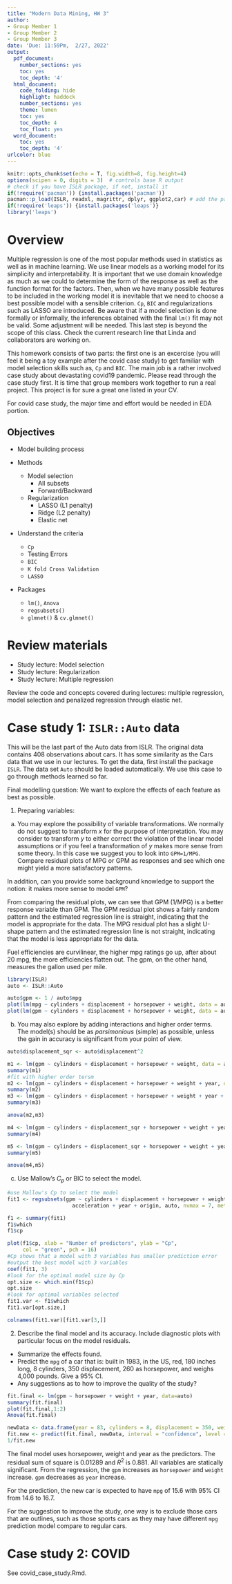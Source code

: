 ```yaml
---
title: "Modern Data Mining, HW 3"
author:
- Group Member 1
- Group Member 2
- Group Member 3
date: 'Due: 11:59Pm,  2/27, 2022'
output:
  pdf_document:
    number_sections: yes
    toc: yes
    toc_depth: '4'
  html_document:
    code_folding: hide
    highlight: haddock
    number_sections: yes
    theme: lumen
    toc: yes
    toc_depth: 4
    toc_float: yes
  word_document:
    toc: yes
    toc_depth: '4'
urlcolor: blue
---
```



```r
knitr::opts_chunk$set(echo = T, fig.width=8, fig.height=4)
options(scipen = 0, digits = 3)  # controls base R output
# check if you have ISLR package, if not, install it
if(!require('pacman')) {install.packages('pacman')}
pacman::p_load(ISLR, readxl, magrittr, dplyr, ggplot2,car) # add the packages needed
if(!require('leaps')) {install.packages('leaps')}
library('leaps')
```


\pagebreak

# Overview

Multiple regression is one of the most popular methods used in statistics as well as in machine learning. We use linear models as a working model for its simplicity and interpretability. It is important that we use domain knowledge as much as we could to determine the form of the response as well as the function format for the factors. Then, when we have many possible features to be included in the working model it is inevitable that we need to choose a best possible model with a sensible criterion. `Cp`, `BIC` and regularizations such as LASSO are introduced. Be aware that if a model selection is done formally or informally, the inferences obtained with the final `lm()` fit may not be valid. Some adjustment will be needed. This last step is beyond the scope of this class. Check the current research line that Linda and collaborators are working on. 

This homework consists of two parts: the first one is an excercise (you will feel it being a toy example after the covid case study) to get familiar with model selection skills such as, `Cp` and `BIC`. The main job is a rather involved case study about devastating covid19 pandemic.  Please read through the case study first. It is time that group members work together to run a real project. This project is for sure a great one listed in your CV. 

For covid case study, the major time and effort would be needed in EDA portion.

## Objectives

- Model building process

- Methods
    - Model selection
        + All subsets
        + Forward/Backward
    - Regularization
        + LASSO (L1 penalty)
        + Ridge (L2 penalty)
        + Elastic net
- Understand the criteria 
    - `Cp`
    - Testing Errors
    - `BIC` 
    - `K fold Cross Validation`
    - `LASSO` 
- Packages
    - `lm()`, `Anova`
    - `regsubsets()`
    - `glmnet()` & `cv.glmnet()`

# Review materials

- Study lecture: Model selection
- Study lecture: Regularization
- Study lecture: Multiple regression

Review the code and concepts covered during lectures: multiple regression, model selection and penalized regression through elastic net. 

# Case study 1:  `ISLR::Auto` data

This will be the last part of the Auto data from ISLR. The original data contains 408 observations about cars. It has some similarity as the Cars data that we use in our lectures. To get the data, first install the package `ISLR`. The data set `Auto` should be loaded automatically. We use this case to go through methods learned so far. 

Final modelling question: We want to explore the effects of each feature as best as possible. 

1) Preparing variables: 

a) You may explore the possibility of variable transformations. We normally do not suggest to transform $x$ for the purpose of interpretation. You may consider to transform $y$ to either correct the violation of the linear model assumptions or if you feel a transformation of $y$ makes more sense from some theory. In this case we suggest you to look into `GPM=1/MPG`. Compare residual plots of MPG or GPM as responses and see which one might yield a more satisfactory patterns. 

In addition, can you provide some background knowledge to support the notion: it makes more sense to model `GPM`?  

From comparing the residual plots, we can see that GPM (1/MPG) is a better response variable than GPM. The GPM residual plot shows a fairly random pattern and the estimated regression line is straight, indicating that the model is appropriate for the data. The MPG residual plot has a slight U-shape pattern and the estimated regression line is not straight, indicating that the model is less appropriate for the data. 

Fuel efficiencies are curvilinear, the higher mpg ratings go up, after about 20 mpg, the more efficiencies flatten out. The gpm, on the other hand, measures the gallon used per mile. 
```r
library(ISLR)
auto <- ISLR::Auto

auto$gpm <- 1 / auto$mpg
plot(lm(mpg ~ cylinders + displacement + horsepower + weight, data = auto), 1)
plot(lm(gpm ~ cylinders + displacement + horsepower + weight, data = auto), 1)

```

b) You may also explore by adding interactions and higher order terms. The model(s) should be as *parsimonious* (simple) as possible, unless the gain in accuracy is significant from your point of view. 

```r
auto$displacement_sqr <- auto$displacement^2

m1 <- lm(gpm ~ cylinders + displacement + horsepower + weight, data = auto)
summary(m1)
#fit with higher order tersm
m2 <- lm(gpm ~ cylinders + displacement + horsepower + weight + year, data = auto)
summary(m2)
m3 <- lm(gpm ~ cylinders + displacement + horsepower + weight + year + horsepower * year, data = auto)
summary(m3)

anova(m2,m3)

m4 <- lm(gpm ~ cylinders + displacement_sqr + horsepower + weight + year, data = auto)
summary(m4)

m5 <- lm(gpm ~ cylinders + displacement_sqr + horsepower + weight + year + horsepower * year, data = auto)
summary(m5)

anova(m4,m5)
```

c) Use Mallow's $C_p$ or BIC to select the model.

```r
#use Mallow's Cp to select the model
fit1 <- regsubsets(gpm ~ cylinders + displacement + horsepower + weight +
                     acceleration + year + origin, auto, nvmax = 7, method = "exhaustive")

f1 <- summary(fit1)
f1$which
f1$cp

plot(f1$cp, xlab = "Number of predictors", ylab = "Cp",
     col = "green", pch = 16)
#Cp shows that a model with 3 variables has smaller prediction error
#output the best model with 3 variables
coef(fit1, 3)
#look for the optimal model size by Cp
opt.size <- which.min(f1$cp)
opt.size
#look for optimal variables selected
fit1.var <- f1$which
fit1.var[opt.size,]

colnames(fit1.var)[fit1.var[3,]]
```


2) Describe the final model and its accuracy. Include diagnostic plots with particular focus on the model residuals.

  * Summarize the effects found.
  * Predict the `mpg` of a car that is: built in 1983, in the US, red, 180 inches long, 8 cylinders, 350 displacement, 260 as horsepower, and weighs 4,000 pounds. Give a 95% CI.
  * Any suggestions as to how to improve the quality of the study?


```r
fit.final <- lm(gpm ~ horsepower + weight + year, data=auto)
summary(fit.final)
plot(fit.final,1:2)
Anova(fit.final)

newData <- data.frame(year = 83, cylinders = 8, displacement = 350, weight = 4000, horsepower = 260, origin = 1)
fit.new <- predict(fit.final, newData, interval = "confidence", level = 0.95)
1/fit.new
```

The final model uses horsepower, weight and year as the predictors. 
The residual sum of square is 0.01289 and $R^2$ is 0.881. All variables are statically significant.
From the regression, the ``gpm`` increases as ``horsepower`` and ``weight`` increase. 
``gpm`` decreases as ``year`` increase. 

For the prediction, the new car is expected to have ``mpg`` of 15.6 with 95% CI from 14.6 to 16.7.

For the suggestion to improve the study, one way is to exclude those cars that are outlines, such as those sports cars as they may have different ``mpg`` prediction model compare to regular cars.

# Case study 2: COVID

See covid_case_study.Rmd.

